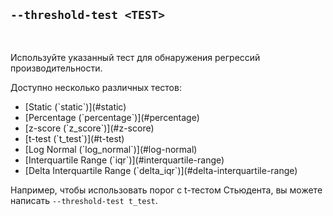 
## `--threshold-test <TEST>`

<br />

Используйте указанный тест для обнаружения регрессий производительности.

Доступно несколько различных тестов:

<ul>
  <li>[Static (`static`)](#static)</li>
  <li>[Percentage (`percentage`)](#percentage)</li>
  <li>[z-score (`z_score`)](#z-score)</li>
  <li>[t-test (`t_test`)](#t-test)</li>
  <li>[Log Normal (`log_normal`)](#log-normal)</li>
  <li>[Interquartile Range (`iqr`)](#interquartile-range)</li>
  <li>[Delta Interquartile Range (`delta_iqr`)](#delta-interquartile-range)</li>
</ul>

Например, чтобы использовать порог с t-тестом Стьюдента, вы можете написать `--threshold-test t_test`.

<Static />
<Percentage />
<ZScore />
<TTest />
<LogNormal />
<Iqr />
<DeltaIqr />